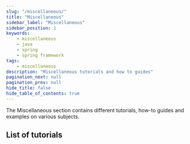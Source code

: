 ```yaml
---
slug: "/miscellaneous/"
title: "Miscellaneous"
sidebar_label: "Miscellaneous"
sidebar_position: 1
keywords:
    - miscellaneous
    - java
    - spring
    - spring framework
tags:
    - miscellaneous
description: "Miscellaneous tutorials and how to guides"
pagination_next: null
pagination_prev: null
hide_title: false
hide_table_of_contents: true
---
```


The Miscellaneous section contains different tutorials, how-to guides and examples on various subjects. 

## List of tutorials


<ListOfDocsComponent idPrefixFilter="miscellaneous"/>
